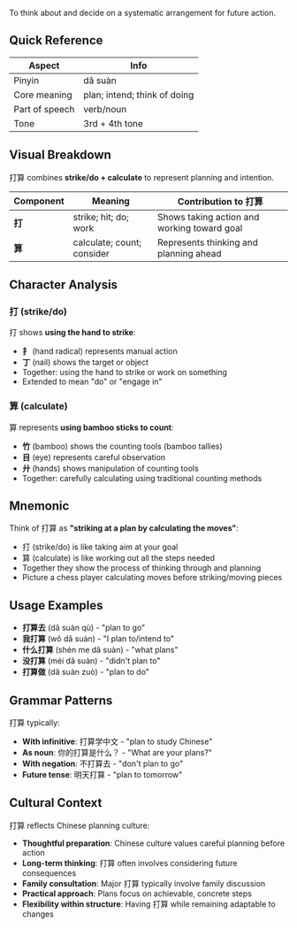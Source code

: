 To think about and decide on a systematic arrangement for future action.

## Quick Reference

| Aspect         | Info                         |
| -------------- | ---------------------------- |
| Pinyin         | dǎ suàn                      |
| Core meaning   | plan; intend; think of doing |
| Part of speech | verb/noun                    |
| Tone           | 3rd + 4th tone               |

## Visual Breakdown

打算 combines **strike/do + calculate** to represent planning and intention.

| Component | Meaning                    | Contribution to 打算                        |
| --------- | -------------------------- | ------------------------------------------- |
| **打**    | strike; hit; do; work      | Shows taking action and working toward goal |
| **算**    | calculate; count; consider | Represents thinking and planning ahead      |

## Character Analysis

### 打 (strike/do)

打 shows **using the hand to strike**:

- **扌** (hand radical) represents manual action
- **丁** (nail) shows the target or object
- Together: using the hand to strike or work on something
- Extended to mean "do" or "engage in"

### 算 (calculate)

算 represents **using bamboo sticks to count**:

- **竹** (bamboo) shows the counting tools (bamboo tallies)
- **目** (eye) represents careful observation
- **廾** (hands) shows manipulation of counting tools
- Together: carefully calculating using traditional counting methods

## Mnemonic

Think of 打算 as **"striking at a plan by calculating the moves"**:

- 打 (strike/do) is like taking aim at your goal
- 算 (calculate) is like working out all the steps needed
- Together they show the process of thinking through and planning
- Picture a chess player calculating moves before striking/moving pieces

## Usage Examples

- **打算去** (dǎ suàn qù) - "plan to go"
- **我打算** (wǒ dǎ suàn) - "I plan to/intend to"
- **什么打算** (shén me dǎ suàn) - "what plans"
- **没打算** (méi dǎ suàn) - "didn't plan to"
- **打算做** (dǎ suàn zuò) - "plan to do"

## Grammar Patterns

打算 typically:

- **With infinitive**: 打算学中文 - "plan to study Chinese"
- **As noun**: 你的打算是什么？ - "What are your plans?"
- **With negation**: 不打算去 - "don't plan to go"
- **Future tense**: 明天打算 - "plan to tomorrow"

## Cultural Context

打算 reflects Chinese planning culture:

- **Thoughtful preparation**: Chinese culture values careful planning before action
- **Long-term thinking**: 打算 often involves considering future consequences
- **Family consultation**: Major 打算 typically involve family discussion
- **Practical approach**: Plans focus on achievable, concrete steps
- **Flexibility within structure**: Having 打算 while remaining adaptable to changes
